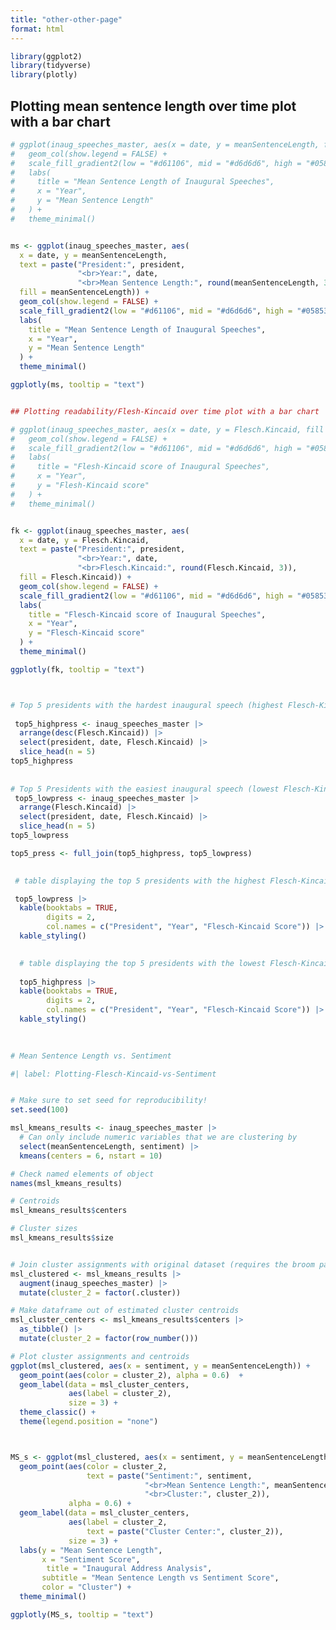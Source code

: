 ```yaml
---
title: "other-other-page"
format: html
---
```


```r
library(ggplot2)
library(tidyverse)
library(plotly)
```

## Plotting mean sentence length over time plot with a bar chart

```r
# ggplot(inaug_speeches_master, aes(x = date, y = meanSentenceLength, fill = meanSentenceLength)) +
#   geom_col(show.legend = FALSE) +
#   scale_fill_gradient2(low = "#d61106", mid = "#d6d6d6", high = "#05853c", midpoint = 0) + 
#   labs(
#     title = "Mean Sentence Length of Inaugural Speeches",
#     x = "Year",
#     y = "Mean Sentence Length"
#   ) +
#   theme_minimal()


ms <- ggplot(inaug_speeches_master, aes(
  x = date, y = meanSentenceLength,
  text = paste("President:", president,
               "<br>Year:", date,
               "<br>Mean Sentence Length:", round(meanSentenceLength, 3)),
  fill = meanSentenceLength)) +
  geom_col(show.legend = FALSE) +
  scale_fill_gradient2(low = "#d61106", mid = "#d6d6d6", high = "#05853c", midpoint = 0) + 
  labs(
    title = "Mean Sentence Length of Inaugural Speeches",
    x = "Year",
    y = "Mean Sentence Length"
  ) +
  theme_minimal()

ggplotly(ms, tooltip = "text")


## Plotting readability/Flesh-Kincaid over time plot with a bar chart

# ggplot(inaug_speeches_master, aes(x = date, y = Flesch.Kincaid, fill = Flesch.Kincaid)) +
#   geom_col(show.legend = FALSE) +
#   scale_fill_gradient2(low = "#d61106", mid = "#d6d6d6", high = "#05853c", midpoint = 0) + 
#   labs(
#     title = "Flesh-Kincaid score of Inaugural Speeches",
#     x = "Year",
#     y = "Flesh-Kincaid score"
#   ) +
#   theme_minimal()


fk <- ggplot(inaug_speeches_master, aes(
  x = date, y = Flesch.Kincaid,
  text = paste("President:", president,
               "<br>Year:", date,
               "<br>Flesch.Kincaid:", round(Flesch.Kincaid, 3)),
  fill = Flesch.Kincaid)) +
  geom_col(show.legend = FALSE) +
  scale_fill_gradient2(low = "#d61106", mid = "#d6d6d6", high = "#05853c", midpoint = 0) + 
  labs(
    title = "Flesch-Kincaid score of Inaugural Speeches",
    x = "Year",
    y = "Flesch-Kincaid score"
  ) +
  theme_minimal()

ggplotly(fk, tooltip = "text")



# Top 5 presidents with the hardest inaugural speech (highest Flesch-Kincaid score)
 
 top5_highpress <- inaug_speeches_master |>
  arrange(desc(Flesch.Kincaid)) |>
  select(president, date, Flesch.Kincaid) |>
  slice_head(n = 5)
top5_highpress
 
 
# Top 5 Presidents with the easiest inaugural speech (lowest Flesch-Kincaid score)
 top5_lowpress <- inaug_speeches_master |>
  arrange(Flesch.Kincaid) |>
  select(president, date, Flesch.Kincaid) |>
  slice_head(n = 5)
top5_lowpress

top5_press <- full_join(top5_highpress, top5_lowpress)

 
 # table displaying the top 5 presidents with the highest Flesch-Kincaid score 

 top5_lowpress |>
  kable(booktabs = TRUE, 
        digits = 2,
        col.names = c("President", "Year", "Flesch-Kincaid Score")) |>
  kable_styling()

 
  # table displaying the top 5 presidents with the lowest Flesch-Kincaid scores 
 
  top5_highpress |>
  kable(booktabs = TRUE, 
        digits = 2,
        col.names = c("President", "Year", "Flesch-Kincaid Score")) |>
  kable_styling()
  
  
```


```r
# Mean Sentence Length vs. Sentiment

#| label: Plotting-Flesch-Kincaid-vs-Sentiment


# Make sure to set seed for reproducibility!
set.seed(100)

msl_kmeans_results <- inaug_speeches_master |> 
  # Can only include numeric variables that we are clustering by
  select(meanSentenceLength, sentiment) |> 
  kmeans(centers = 6, nstart = 10) 

# Check named elements of object
names(msl_kmeans_results)

# Centroids
msl_kmeans_results$centers

# Cluster sizes
msl_kmeans_results$size


# Join cluster assignments with original dataset (requires the broom package)
msl_clustered <- msl_kmeans_results |> 
  augment(inaug_speeches_master) |> 
  mutate(cluster_2 = factor(.cluster))

# Make dataframe out of estimated cluster centroids
msl_cluster_centers <- msl_kmeans_results$centers |>
  as_tibble() |> 
  mutate(cluster_2 = factor(row_number()))

# Plot cluster assignments and centroids
ggplot(msl_clustered, aes(x = sentiment, y = meanSentenceLength)) +
  geom_point(aes(color = cluster_2), alpha = 0.6)  + 
  geom_label(data = msl_cluster_centers, 
             aes(label = cluster_2), 
             size = 3) + 
  theme_classic() +
  theme(legend.position = "none") 



MS_s <- ggplot(msl_clustered, aes(x = sentiment, y = meanSentenceLength)) +
  geom_point(aes(color = cluster_2, 
                 text = paste("Sentiment:", sentiment,
                              "<br>Mean Sentence Length:", meanSentenceLength,
                              "<br>Cluster:", cluster_2)), 
             alpha = 0.6) +
  geom_label(data = msl_cluster_centers, 
             aes(label = cluster_2, 
                 text = paste("Cluster Center:", cluster_2)), 
             size = 3) +
  labs(y = "Mean Sentence Length",
       x = "Sentiment Score",
        title = "Inaugural Address Analysis",
       subtitle = "Mean Sentence Length vs Sentiment Score",
       color = "Cluster") +
  theme_minimal()

ggplotly(MS_s, tooltip = "text")


```




